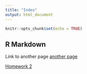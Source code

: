 ```yaml
---
title: "Index"
output: html_document
---
```


```r
knitr::opts_chunk$set(echo = TRUE)
```

## R Markdown

Link to another page [another page](secondpage.html)

[Homework 2](Homework_02.html)
